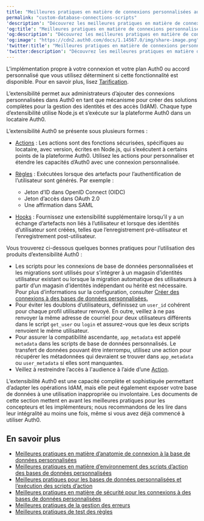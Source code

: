 ---
title: "Meilleures pratiques en matière de connexions personnalisées aux bases de données et aux scripts d’action"
permalink: "custom-database-connections-scripts"
'description': "Découvrez les meilleures pratiques en matière de connexions personnalisées à la base de données et aux scripts d’action pour la base de données."
'og:title': "Meilleures pratiques en matière de connexions personnalisées aux bases de données et aux scripts d’action"
'og:description': "Découvrez les meilleures pratiques en matière de connexions personnalisées à la base de données et aux scripts d’action pour la base de données."
'og:image': "https://cdn2.auth0.com/docs/1.14567.0/img/share-image.png"
'twitter:title': "Meilleures pratiques en matière de connexions personnalisées aux bases de données et aux scripts d’action"
'twitter:description': "Découvrez les meilleures pratiques en matière de connexions personnalisées à la base de données et aux scripts d’action pour la base de données."
---

<Card title="La disponibilité varie selon le plan Auth0">

L’implémentation propre à votre connexion et votre plan Auth0 ou accord personnalisé que vous utilisez déterminent si cette fonctionnalité est disponible. Pour en savoir plus, lisez [Tarification](https://auth0.com/pricing).

</Card>

L’extensibilité permet aux administrateurs d’ajouter des connexions personnalisées dans Auth0 en tant que mécanisme pour créer des solutions complètes pour la gestion des identités et des accès (IdAM). Chaque type d’extensibilité utilise Node.js et s’exécute sur la plateforme Auth0 dans un locataire Auth0.

L’extensibilité Auth0 se présente sous plusieurs formes :

* [Actions](/docs/docs/fr-ca/customize/actions) : Les actions sont des fonctions sécurisées, spécifiques au locataire, avec version, écrites en Node.js, qui s’exécutent à certains points de la plateforme Auth0. Utilisez les actions pour personnaliser et étendre les capacités d’Auth0 avec une connexion personnalisée.
* [Règles](/docs/docs/fr-ca/customize/rules) : Exécutées lorsque des artefacts pour l’authentification de l’utilisateur sont générés. Par exemple :

  + Jeton d’ID dans OpenID Connect (OIDC)
  + Jeton d’accès dans OAuth 2.0
  + Une affirmation dans SAML
* [Hooks](/docs/docs/fr-ca/customize/hooks) : Fournissez une extensibilité supplémentaire lorsqu’il y a un échange d’artefacts non liés à l’utilisateur et lorsque des identités d’utilisateur sont créées, telles que l’enregistrement pré-utilisateur et l’enregistrement post-utilisateur.

Vous trouverez ci-dessous quelques bonnes pratiques pour l’utilisation des produits d’extensibilité Auth0 :

* Les scripts pour les connexions de base de données personnalisées et les migrations sont utilisés pour s’intégrer à un magasin d’identités utilisateur existant ou lorsque la migration automatique des utilisateurs à partir d’un magasin d’identités indépendant ou hérité est nécessaire. Pour plus d’informations sur la configuration, consulter [Créer des connexions à des bases de données personnalisées.](/docs/docs/fr-ca/authenticate/database-connections/custom-db/create-db-connection)
* Pour éviter les doublons d’utilisateurs, définissez un `user_id` cohérent pour chaque profil utilisateur renvoyé. En outre, veillez à ne pas renvoyer la même adresse de courriel pour deux utilisateurs différents dans le script `get_user` ou `login` et assurez-vous que les deux scripts renvoient le même utilisateur.
* Pour assurer la compatibilité ascendante, `app_metadata` est appelé `metadata` dans les scripts de base de données personnalisés. Le transfert de données pouvant être interrompu, utilisez une action pour récupérer les métadonnées qui devraient se trouver dans `app_metadata` ou `user_metadata` si elles sont manquantes.
* Veillez à restreindre l’accès à l'<Tooltip data-tooltip-id="react-containers-DefinitionTooltip-0" tip="">audience</Tooltip> à l’aide d’une [Action](/docs/docs/fr-ca/customize/actions).

L’extensibilité Auth0 est une capacité complète et sophistiquée permettant d’adapter les opérations IdAM, mais elle peut également exposer votre base de données à une utilisation inappropriée ou involontaire. Les documents de cette section mettent en avant les meilleures pratiques pour les concepteurs et les implémenteurs; nous recommandons de les lire dans leur intégralité au moins une fois, même si vous avez déjà commencé à utiliser Auth0.

## En savoir plus

* [Meilleures pratiques en matière d’anatomie de connexion à la base de données personnalisées](/docs/docs/fr-ca/authenticate/database-connections/custom-db/custom-database-connections-scripts/anatomy)
* [Meilleures pratiques en matière d’environnement des scripts d’action des bases de données personnalisées](/docs/docs/fr-ca/authenticate/database-connections/custom-db/custom-database-connections-scripts/environment)
* [Meilleures pratiques pour les bases de données personnalisées et l’exécution des scripts d’action](/docs/docs/fr-ca/authenticate/database-connections/custom-db/custom-database-connections-scripts/execution)
* [Meilleures pratiques en matière de sécurité pour les connexions à des bases de données personnalisées](/docs/docs/fr-ca/authenticate/database-connections/custom-db/custom-database-connections-scripts/connection-security)
* [Meilleures pratiques de la gestion des erreurs](/docs/docs/fr-ca/troubleshoot/error-handling-best-practices)
* [Meilleures pratiques de test des règles](/docs/docs/fr-ca/rules-best-practices/rules-testing-best-practices)
